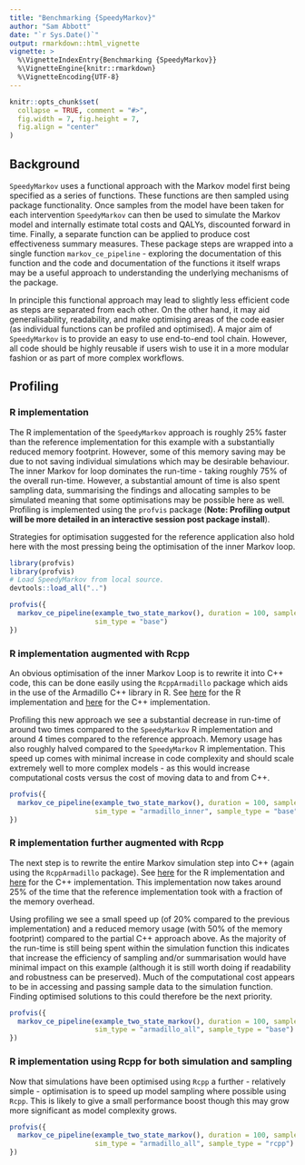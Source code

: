 ```yaml
---
title: "Benchmarking {SpeedyMarkov}"
author: "Sam Abbott"
date: "`r Sys.Date()`"
output: rmarkdown::html_vignette
vignette: >
  %\VignetteIndexEntry{Benchmarking {SpeedyMarkov}}
  %\VignetteEngine{knitr::rmarkdown}
  %\VignetteEncoding{UTF-8}
---
```


```r
knitr::opts_chunk$set(
  collapse = TRUE, comment = "#>",
  fig.width = 7, fig.height = 7, 
  fig.align = "center"
)
```


## Background

`SpeedyMarkov` uses a functional approach with the Markov model first being specified as a series of functions. These functions are then sampled using package functionality. Once samples from the model have been taken for each intervention `SpeedyMarkov` can then be used to simulate the Markov model and internally estimate total costs and QALYs, discounted forward in time. Finally, a separate function can be applied to produce cost effectiveness summary measures. These package steps are wrapped into a single function `markov_ce_pipeline` - exploring the documentation of this function and the code and documentation of the functions it itself wraps may be a useful approach to understanding the underlying mechanisms of the package. 

In principle this functional approach may lead to slightly less efficient code as steps are separated from each other. On the other hand, it may aid generalisability, readability, and make optimising areas of the code easier (as individual functions can be profiled and optimised). A major aim of `SpeedyMarkov` is to provide an easy to use end-to-end tool chain. However, all code should be highly reusable if users wish to use it in a more modular fashion or as part of more complex workflows.

## Profiling

### R implementation

The R implementation of the `SpeedyMarkov` approach is roughly 25% faster than the reference implementation for this example with a substantially reduced memory footprint. However, some of this memory saving may be due to not saving individual simulations which may be desirable behaviour. The inner Markov for loop dominates the run-time - taking roughly 75% of the overall run-time. However, a substantial amount of time is also spent sampling data, summarising the findings and allocating samples to be simulated meaning that some optimisations may be possible here as well. Profiling is implemented using the `profvis` package (**Note: Profiling output will be more detailed in an interactive session post package install**).

Strategies for optimisation suggested for the reference application also hold here with the most pressing being the optimisation of the inner Markov loop.


```r
library(profvis)
library(profvis)
# Load SpeedyMarkov from local source.
devtools::load_all("..")

profvis({
  markov_ce_pipeline(example_two_state_markov(), duration = 100, samples = 100000,
                     sim_type = "base")
})
```

### R  implementation augmented with Rcpp 

An obvious optimisation of the inner Markov Loop is to rewrite it into C++ code, this can be done easily using the `RcppArmadillo` package which aids in the use of the Armadillo C++ library in R. See [here](https://github.com/seabbs/SpeedyMarkov/blob/master/R/markov_loop.R) for the R implementation and [here](https://github.com/seabbs/SpeedyMarkov/blob/master/src/ArmaSimulateMarkov.cpp) for the C++ implementation.

Profiling this new approach we see a substantial decrease in run-time of around two times compared to the `SpeedyMarkov` R implementation and around 4 times compared to the reference approach. Memory usage has also roughly halved compared to the `SpeedyMarkov` R implementation. This speed up comes with minimal increase in code complexity and should scale extremely well to more complex models - as this would increase computational costs versus the cost of moving data to and from C++. 

```r
profvis({
  markov_ce_pipeline(example_two_state_markov(), duration = 100, samples = 100000,
                     sim_type = "armadillo_inner", sample_type = "base")
})
```

### R implementation further augmented with Rcpp

The next step is to rewrite the entire Markov simulation step into C++ (again using the `RcppArmadillo` package). See [here](https://github.com/seabbs/SpeedyMarkov/blob/master/R/simulate_markov.R) for the R implementation and [here](https://github.com/seabbs/SpeedyMarkov/blob/master/src/ArmaSimulateMarkov.cpp) for the C++ implementation. This implementation now takes around 25% of the time that the reference implementation took with a fraction of the memory overhead.  

Using profiling we see a small speed up (of 20% compared to the previous implementation) and a reduced memory usage (with 50% of the memory footprint) compared to the partial C++ approach above. As the majority of the run-time is still being spent within the simulation function this indicates that increase the efficiency of sampling and/or summarisation would have minimal impact on this example (although it is still worth doing if readability and robustness can be preserved). Much of the computational cost appears to be in accessing and passing sample data to the simulation function. Finding optimised solutions to this could therefore be the next priority. 

```r
profvis({
  markov_ce_pipeline(example_two_state_markov(), duration = 100, samples = 100000,
                     sim_type = "armadillo_all", sample_type = "base")
})
```

### R implementation using Rcpp for both simulation and sampling

Now that simulations have been optimised using `Rcpp` a further - relatively simple - optimisation is to speed up model sampling where possible using `Rcpp`. This is likely to give a small performance boost though this may grow more significant as model complexity grows.


```r
profvis({
  markov_ce_pipeline(example_two_state_markov(), duration = 100, samples = 100000,
                     sim_type = "armadillo_all", sample_type = "rcpp")
})
```

